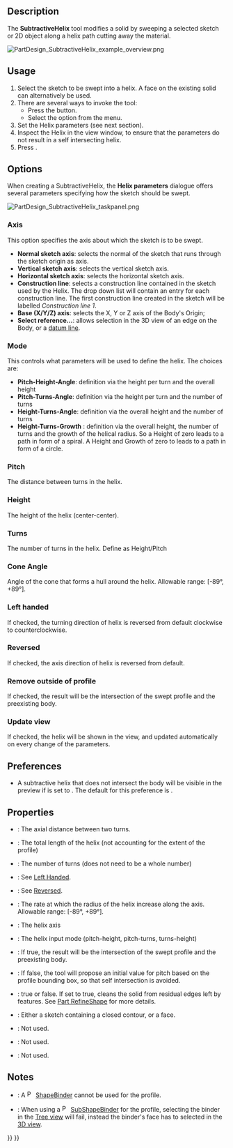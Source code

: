 <languages/>
<translate>

<!--T:1-->
{{Docnav
|[[PartDesign_SubtractivePipe|Subtractive pipe]]
|[[PartDesign_SubtractiveBox|Subtractive box]]
|[[PartDesign_Workbench|PartDesign]]
|IconL=PartDesign_SubtractivePipe.svg
|IconR=PartDesign_SubtractiveBox.svg
|IconC=Workbench_PartDesign.svg
}}

<!--T:2-->
{{GuiCommand
|Name=PartDesign SubtractiveHelix
|MenuLocation=Part Design → Create a subtractive feature → Subtractive helix
|Workbenches=[[PartDesign_Workbench|PartDesign]]
|Version=0.19
|SeeAlso=[[PartDesign_AdditiveHelix|PartDesign AdditiveHelix]]
}}

== Description == <!--T:3-->

<!--T:4-->
The '''SubtractiveHelix''' tool modifies a solid by sweeping a selected sketch or 2D object along a helix path cutting away the material.

</translate>
[[File:PartDesign_SubtractiveHelix_example_overview.png|none]]
<translate>

<!--T:5-->
{{Caption|The profile (B), is swept around axis (A) in order to produce the helical groove (C) in the pre-existing work piece.}}

== Usage == <!--T:6-->

<!--T:7-->
# Select the sketch to be swept into a helix. A face on the existing solid can alternatively be used.
# There are several ways to invoke the tool:
#* Press the {{Button|[[Image:PartDesign_SubtractiveHelix.svg|16px]] [[PartDesign_SubtractiveHelix|Subtractive helix]]}} button.
#* Select the {{MenuCommand|Part Design → Create a subtractive feature → [[Image:PartDesign_SubtractiveHelix.svg|16px]] Subtractive helix}} option from the menu.
# Set the Helix parameters (see next section).
# Inspect the Helix in the view window, to ensure that the parameters do not result in a self intersecting helix.
# Press {{Button|OK}}.

== Options == <!--T:8-->

<!--T:9-->
When creating a SubtractiveHelix, the '''Helix parameters''' dialogue offers several parameters specifying how the sketch should be swept.

</translate>
[[File:PartDesign_SubtractiveHelix_taskpanel.png|frame|left]]
<translate>

=== Axis === <!--T:10-->

<!--T:11-->
This option specifies the axis about which the sketch is to be swept.
* '''Normal sketch axis''': selects the normal of the sketch that runs through the sketch origin  as axis. {{Version|0.20}}
* '''Vertical sketch axis''': selects the vertical sketch axis.
* '''Horizontal sketch axis''': selects the horizontal sketch axis.
* '''Construction line''': selects a construction line contained in the sketch used by the Helix. The drop down list will contain an entry for each construction line. The first construction line created in the sketch will be labelled ''Construction line 1''.
* '''Base (X/Y/Z) axis''': selects the X, Y or Z axis of the Body's Origin;
* '''Select reference...''': allows selection in the 3D view of an edge on the Body, or a [[PartDesign_Line|datum line]].

=== Mode === <!--T:12-->

<!--T:13-->
This controls what parameters will be used to define the helix. The choices are:
* '''Pitch-Height-Angle''': definition via the height per turn and the overall height
* '''Pitch-Turns-Angle''': definition via the height per turn and the number of turns
* '''Height-Turns-Angle''': definition via the overall height and the number of turns
* '''Height-Turns-Growth''' {{Version|0.20}}: definition via the overall height, the number of turns and the growth of the helical radius. So a Height of zero leads to a path in form of a spiral. A Height and Growth of zero to leads to a path in form of a circle.

=== Pitch === <!--T:14-->

<!--T:15-->
The distance between turns in the helix.

=== Height === <!--T:16-->

<!--T:17-->
The height of the helix (center-center).

=== Turns === <!--T:18-->

<!--T:19-->
The number of turns in the helix. Define as Height/Pitch

=== Cone Angle === <!--T:20-->

<!--T:21-->
Angle of the cone that forms a hull around the helix. Allowable range: [-89°, +89°].

=== Left handed === <!--T:22-->

<!--T:23-->
If checked, the turning direction of helix is reversed from default clockwise to counterclockwise.

=== Reversed === <!--T:24-->

<!--T:25-->
If checked, the axis direction of helix is reversed from default.

=== Remove outside of profile === <!--T:26-->

<!--T:27-->
If checked, the result will be the intersection of the swept profile and the preexisting body.

=== Update view === <!--T:28-->

<!--T:29-->
If checked, the helix will be shown in the view, and updated automatically on every change of the parameters. 

== Preferences == <!--T:34-->

<!--T:35-->
* A subtractive helix that does not intersect the body will be visible in the preview if {{MenuCommand|Tools → Edit parameters... → BaseApp → Preferences → Mod → PartDesign → SubtractiveHelixPreview}} is set to {{TRUE}}. The default for this preference is {{TRUE}}. {{Version|0.20}}

== Properties == <!--T:30-->

<!--T:32-->
* {{PropertyData|Pitch}}: The axial distance between two turns.
* {{PropertyData|Height}}: The total length of the helix (not accounting for the extent of the profile)
* {{PropertyData|Turns}}: The number of turns (does not need to be a whole number)
* {{PropertyData|Left Handed}}:  See [[#Left_handed|Left Handed]].
* {{PropertyData|Reversed}}: See [[#Reversed|Reversed]].
* {{PropertyData|Angle}}: The rate at which the radius of the helix increase along the axis. Allowable range: [-89°, +89°]. 
* {{PropertyData|Reference axis}}: The helix axis
* {{PropertyData|Mode}}: The helix input mode (pitch-height, pitch-turns, turns-height)
* {{PropertyData|Outside}}: If true, the result will be the intersection of the swept profile and the preexisting body. 
* {{PropertyData|Has Been Edited}}: If false, the tool will propose an initial value for pitch based on the profile bounding box, so that self intersection is avoided.
* {{PropertyData|Refine}}: true or false. If set to true, cleans the solid from residual edges left by features. See [[Part_RefineShape|Part RefineShape]] for more details.
* {{PropertyData|Profile}}: Either a sketch containing a closed contour, or a face.
* {{PropertyData|Midplane}}: Not used.
* {{PropertyData|Up to face}}: Not used.
* {{PropertyData|Allow multiple face}}: Not used.

== Notes == <!--T:36-->

<!--T:37-->
* {{VersionMinus|0.21}}: A [[File:PartDesign_ShapeBinder.svg|16px]] [[PartDesign_ShapeBinder|ShapeBinder]] cannot be used for the profile.
* {{VersionMinus|0.21}}: When using a [[File:PartDesign_SubShapeBinder.svg|16px]] [[PartDesign_SubShapeBinder|SubShapeBinder]] for the profile, selecting the binder in the [[Tree_view|Tree view]] will fail, instead the binder's face has to selected in the [[3D_view|3D view]].


<!--T:33-->
{{Docnav
|[[PartDesign_SubtractivePipe|Subtractive pipe]]
|[[PartDesign_SubtractiveBox|Subtractive box]]
|[[PartDesign_Workbench|PartDesign]]
|IconL=PartDesign_SubtractivePipe.svg
|IconR=PartDesign_SubtractiveBox.svg
|IconC=Workbench_PartDesign.svg
}}

</translate>
{{PartDesign Tools navi{{#translation:}}}}
{{Userdocnavi{{#translation:}}}}